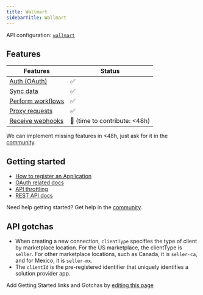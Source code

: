 ```yaml
---
title: Wallmart
sidebarTitle: Wallmart
---
```


API configuration: [`wallmart`](https://nango.dev/providers.yaml)

## Features

| Features | Status |
| - | - |
| [Auth (OAuth)](/integrate/guides/authorize-an-api) | ✅ |
| [Sync data](/integrate/guides/sync-data-from-an-api) | ✅ |
| [Perform workflows](/integrate/guides/perform-workflows-with-an-api) | ✅ |
| [Proxy requests](/integrate/guides/proxy-requests-to-an-api) | ✅ |
| [Receive webhooks](/integrate/guides/receive-webhooks-from-an-api) | 🚫 (time to contribute: &lt;48h) |

<Tip>We can implement missing features in &lt;48h, just ask for it in the [community](https://nango.dev/slack).</Tip>

## Getting started

-   [How to register an Application](https://developer.walmart.com/doc/us/mp/us-mp-auth/)
-   [OAuth related docs](https://developer.walmart.com/doc/us/mp/us-mp-auth2/)
-   [API throttling](https://developer.walmart.com/doc/us/mp/us-mp-throttling/)
-   [REST API docs](https://developer.walmart.com/doc/us/mp/us-mp-intro/)

<Tip>Need help getting started? Get help in the [community](https://nango.dev/slack).</Tip>

## API gotchas

- When creating a new connection, `clientType` specifies the type of client by marketplace location. For the US marketplace, the clientType is `seller`. For other marketplace locations, such as Canada, it is `seller-ca`, and for Mexico, it is `seller-mx`.
- The `clientId` is the pre-registered identifier that uniquely identifies a solution provider app.

<Note>Add Getting Started links and Gotchas by [editing this page](https://github.com/nangohq/nango/tree/master/docs-v2/integrations/all/wallmart.mdx)</Note>
